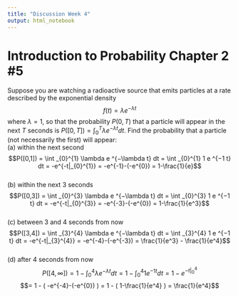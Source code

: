```yaml
---
title: "Discussion Week 4"
output: html_notebook
---
```


# Introduction to Probability Chapter 2 #5

Suppose you are watching a radioactive source that emits particles at a rate described by the exponential density
$$f(t)=\lambda e^{-\lambda t}$$
where $\lambda= 1$, so that the probability $P(0, T )$ that a particle will appear in the next $T$ seconds is $P ([0, T ]) = \int _{0}^{T} \lambda e ^{−\lambda t} dt$. Find the probability that a
particle (not necessarily the first) will appear:
<br>
(a) within the next second  
$$P([0,1]) = \int _{0}^{1} \lambda e ^{−\lambda t} dt = \int _{0}^{1} 1 e ^{−1 t} dt = -e^{-t|_{0}^{1}} = -e^{-1}-(-e^{0}) = 1-\frac{1}{e}$$
<br>
(b) within the next 3 seconds
$$P([0,3]) = \int _{0}^{3} \lambda e ^{−\lambda t} dt = \int _{0}^{3} 1 e ^{−1 t} dt = -e^{-t|_{0}^{3}} = -e^{-3}-(-e^{0}) = 1-\frac{1}{e^3}$$
<br>
(c) between 3 and 4 seconds from now
$$P([3,4]) = \int _{3}^{4} \lambda e ^{−\lambda t} dt = \int _{3}^{4} 1 e ^{−1 t} dt = -e^{-t|_{3}^{4}} = -e^{-4}-(-e^{-3}) = \frac{1}{e^3} - \frac{1}{e^4}$$
<br>
(d) after 4 seconds from now
$$P([4,\infty ]) = 1 - \int _{0}^{4} \lambda e ^{−\lambda t} dt = 1 - \int _{0}^{4} 1 e ^{−1 t} dt = 1 -e^{-t|_{0}^{4}} $$
$$= 1 - ( -e^{-4}-(-e^{0}) ) = 1 - ( 1-\frac{1}{e^4} ) = \frac{1}{e^4}$$
